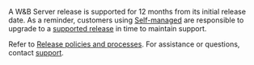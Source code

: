 A W&B Server release is supported for 12 months from its initial release date. As a reminder, customers using [Self-managed](/guides/hosting/hosting-options/self-managed/) are responsible to upgrade to a [supported release](/ref/release-notes/) in time to maintain support.

Refer to [Release policies and processes](/ref/release-notes/release-policies/). For assistance or questions, contact [support](mailto:support@wandb.com).